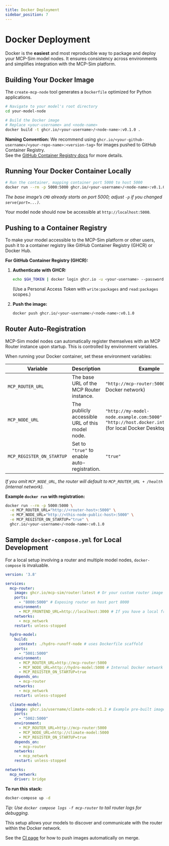 ```yaml
---
title: Docker Deployment
sidebar_position: 7
---
```


# Docker Deployment

Docker is the **easiest** and most reproducible way to package and deploy your MCP-Sim model nodes. It ensures consistency across environments and simplifies integration with the MCP-Sim platform.

## Building Your Docker Image

The `create-mcp-node` tool generates a `Dockerfile` optimized for Python applications.

```bash
# Navigate to your model's root directory
cd your-model-node

# Build the Docker image
# Replace <your-username> and <node-name>
docker build -t ghcr.io/<your-username>/<node-name>:v0.1.0 .
```
**Naming Convention:** We recommend using `ghcr.io/<your-github-username>/<your-repo-name>:<version-tag>` for images pushed to GitHub Container Registry.  
See the [GitHub Container Registry docs](https://docs.github.com/en/packages/working-with-a-github-packages-registry) for more details.

## Running Your Docker Container Locally

```bash
# Run the container, mapping container port 5000 to host 5000
docker run --rm -p 5000:5000 ghcr.io/<your-username>/<node-name>:v0.1.0
```
_The base image’s `CMD` already starts on port 5000; adjust `-p` if you changed `serve(port=...)`._

Your model node should now be accessible at `http://localhost:5000`.

## Pushing to a Container Registry

To make your model accessible to the MCP-Sim platform or other users, push it to a container registry like GitHub Container Registry (GHCR) or Docker Hub.

**For GitHub Container Registry (GHCR):**

1.  **Authenticate with GHCR:**
    ```bash
    echo $GH_TOKEN | docker login ghcr.io -u <your-username> --password-stdin
    ```
    (Use a Personal Access Token with `write:packages` and `read:packages` scopes.)

2.  **Push the image:**
    ```bash
    docker push ghcr.io/<your-username>/<node-name>:v0.1.0
    ```

## Router Auto-Registration

MCP-Sim model nodes can automatically register themselves with an MCP Router instance upon startup. This is controlled by environment variables.

When running your Docker container, set these environment variables:

| Variable                   | Description                                                                 | Example                                      |
|----------------------------|-----------------------------------------------------------------------------|----------------------------------------------|
| `MCP_ROUTER_URL`           | The base URL of the MCP Router instance.                                    | `"http://mcp-router:5000"` (in Docker network) |
| `MCP_NODE_URL`             | The publicly accessible URL of this model node.                             | `"http://my-model-node.example.com:5000"` or `"http://host.docker.internal:5000"` (for local Docker Desktop) |
| `MCP_REGISTER_ON_STARTUP`  | Set to `"true"` to enable auto-registration.                                | `"true"`                                     |

_If you omit `MCP_NODE_URL`, the router will default to `MCP_ROUTER_URL + /health` (internal network)._

**Example `docker run` with registration:**
```bash
docker run --rm -p 5000:5000 \
  -e MCP_ROUTER_URL="http://<router-host>:5000" \
  -e MCP_NODE_URL="http://<this-node-public-host>:5000" \
  -e MCP_REGISTER_ON_STARTUP="true" \
  ghcr.io/<your-username>/<node-name>:v0.1.0
```

## Sample `docker-compose.yml` for Local Development

For a local setup involving a router and multiple model nodes, `docker-compose` is invaluable.

```yaml title="docker-compose.yml"
version: '3.8'

services:
  mcp-router:
    image: ghcr.io/mcp-sim/router:latest # Or your custom router image
    ports:
      - "8000:5000" # Exposing router on host port 8000
    environment:
      - MCP_FRONTEND_URL=http://localhost:3000 # If you have a local frontend
    networks:
      - mcp_network
    restart: unless-stopped

  hydro-model:
    build: 
      context: ./hydro-runoff-node # uses Dockerfile scaffold
    ports:
      - "5001:5000"
    environment:
      - MCP_ROUTER_URL=http://mcp-router:5000
      - MCP_NODE_URL=http://hydro-model:5000 # Internal Docker network URL
      - MCP_REGISTER_ON_STARTUP=true
    depends_on:
      - mcp-router
    networks:
      - mcp_network
    restart: unless-stopped

  climate-model:
    image: ghcr.io/username/climate-node:v1.2 # Example pre-built image
    ports:
      - "5002:5000"
    environment:
      - MCP_ROUTER_URL=http://mcp-router:5000
      - MCP_NODE_URL=http://climate-model:5000
      - MCP_REGISTER_ON_STARTUP=true
    depends_on:
      - mcp-router
    networks:
      - mcp_network
    restart: unless-stopped

networks:
  mcp_network:
    driver: bridge
```

**To run this stack:**
```bash
docker-compose up -d
```

_Tip: Use `docker compose logs -f mcp-router` to tail router logs for debugging._

This setup allows your models to discover and communicate with the router within the Docker network.

See the [CI page](../05-local-testing) for how to push images automatically on merge.